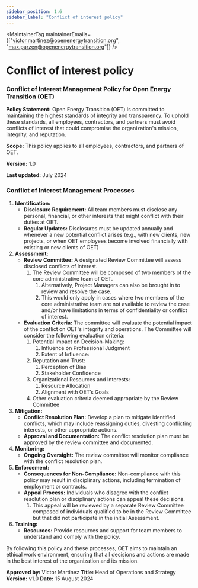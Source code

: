 ```yaml
---
sidebar_position: 1.6
sidebar_label: "Conflict of interest policy"
---
```



<MaintainerTag maintainerEmails={["victor.martinez@openenergytransition.org", "max.parzen@openenergytransition.org"]} />

# Conflict of interest policy

<ControlledDocBanner />

### **Conflict of Interest Management Policy for Open Energy Transition (OET)**

**Policy Statement:** Open Energy Transition (OET) is committed to maintaining the highest standards of integrity and transparency. To uphold these standards, all employees, contractors, and partners must avoid conflicts of interest that could compromise the organization's mission, integrity, and reputation.

**Scope:** This policy applies to all employees, contractors, and partners of OET.

**Version:** 1.0

**Last updated:** July 2024

### **Conflict of Interest Management Processes**

1. **Identification:**
    - **Disclosure Requirement:** All team members must disclose any personal, financial, or other interests that might conflict with their duties at OET.
    - **Regular Updates:** Disclosures must be updated annually and whenever a new potential conflict arises (e.g., with new clients, new projects, or when OET employees become involved financially with existing or new clients of OET)
2. **Assessment:**
    - **Review Committee:** A designated Review Committee will assess disclosed conflicts of interest.
        1. The Review Committee will be composed of two members of the core administrative team of OET.
            1. Alternatively, Project Managers can also be brought in to review and resolve the case.
            2. This would only apply in cases where two members of the core administrative team are not available to review the case and/or have limitations in terms of confidentiality or conflict of interest.
    - **Evaluation Criteria:** The committee will evaluate the potential impact of the conflict on OET's integrity and operations. The Committee will consider the following evaluation criteria:
        1. Potential Impact on Decision-Making:
            1. Influence on Professional Judgment
            2. Extent of Influence:
        2. Reputation and Trust:
            1. Perception of Bias
            2. Stakeholder Confidence
        3. Organizational Resources and Interests:
            1. Resource Allocation
            2. Alignment with OET’s Goals
        4. Other evaluation criteria deemed appropriate by the Review Committee
3. **Mitigation:**
    - **Conflict Resolution Plan:** Develop a plan to mitigate identified conflicts, which may include reassigning duties, divesting conflicting interests, or other appropriate actions.
    - **Approval and Documentation:** The conflict resolution plan must be approved by the review committee and documented.
4. **Monitoring:**
    - **Ongoing Oversight:** The review committee will monitor compliance with the conflict resolution plan.
5. **Enforcement:**
    - **Consequences for Non-Compliance:** Non-compliance with this policy may result in disciplinary actions, including termination of employment or contracts.
    - **Appeal Process:** Individuals who disagree with the conflict resolution plan or disciplinary actions can appeal these decisions.
        1. This appeal will be reviewed by a separate Review Committee composed of individuals qualified to be in the Review Committee but that did not participate in the initial Assessment.
6. **Training:**
    - **Resources:** Provide resources and support for team members to understand and comply with the policy.

By following this policy and these processes, OET aims to maintain an ethical work environment, ensuring that all decisions and actions are made in the best interest of the organization and its mission.

**Approved by:** Victor Martinez
**Title:** Head of Operations and Strategy
**Version:** v1.0
**Date:** 15 August 2024
